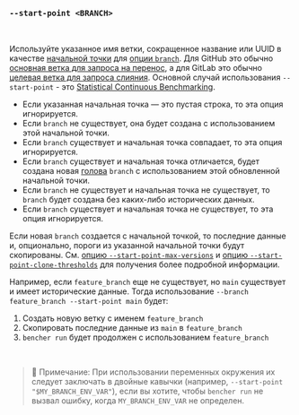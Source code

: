 ### `--start-point <BRANCH>`

<br />

Используйте указанное имя ветки, сокращенное название или UUID в качестве [начальной точки][start point] для [опции `branch`][branch option]. Для GitHub это обычно [основная ветка для запроса на перенос][github base], а для GitLab это обычно [целевая ветка для запроса слияния][gitlab target]. Основной случай использования `--start-point` - это [Statistical Continuous Benchmarking](/ru/docs/how-to/track-benchmarks/#statistical-continuous-benchmarking).

- Если указанная начальная точка — это пустая строка, то эта опция игнорируется.
- Если `branch` не существует, она будет создана с использованием этой начальной точки.
- Если `branch` существует и начальная точка совпадает, то эта опция игнорируется.
- Если `branch` существует и начальная точка отличается,
  будет создана новая [голова][head] `branch` с использованием этой обновленной начальной точки.
- Если `branch` не существует и начальная точка не существует,
  то `branch` будет создана без каких-либо исторических данных.
- Если `branch` существует и начальная точка не существует,
  то эта опция игнорируется.

Если новая `branch` создается с начальной точкой,
то последние данные и, опционально, пороги из указанной начальной точки будут скопированы.
См. [опцию `--start-point-max-versions`][start point max version option] и [опцию `--start-point-clone-thresholds`][start point clone thresholds option] для получения более подробной информации.

Например, если `feature_branch` еще не существует, но `main` существует и имеет исторические данные.
Тогда использование `--branch feature_branch --start-point main` будет:
1. Создать новую ветку с именем `feature_branch`
2. Скопировать последние данные из `main` в `feature_branch`
3. `bencher run` будет продолжен с использованием `feature_branch`
<br />

> 🐰 Примечание: При использовании переменных окружения их следует заключать в двойные кавычки (например, `--start-point "$MY_BRANCH_ENV_VAR"`),
> если вы хотите, чтобы `bencher run` не вызвал ошибку, когда `MY_BRANCH_ENV_VAR` не определен.

[github base]: https://docs.github.com/en/pull-requests/collaborating-with-pull-requests/proposing-changes-to-your-work-with-pull-requests/about-branches#working-with-branches
[gitlab target]: https://docs.gitlab.com/ee/user/project/merge_requests/creating_merge_requests.html#from-the-merge-request-list

[start point]: /ru/docs/explanation/benchmarking/#start-point
[head]: /ru/docs/explanation/benchmarking/#head

[branch option]: #--branch-branch
[start point max version option]: #--start-point-max-versions-count
[start point clone thresholds option]: #--start-point-clone-thresholds
